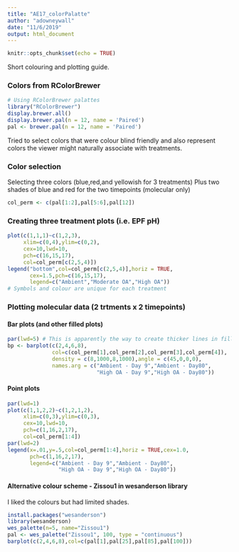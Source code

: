 ```yaml
---
title: "AE17_colorPalatte"
author: "adowneywall"
date: "11/6/2019"
output: html_document
---
```


```r
knitr::opts_chunk$set(echo = TRUE)
```

Short colouring and plotting guide.

### Colors from RColorBrewer
```r
# Using RColorBrewer palattes
library("RColorBrewer")
display.brewer.all()
display.brewer.pal(n = 12, name = 'Paired')
pal <- brewer.pal(n = 12, name = 'Paired')
```

Tried to select colors that were colour blind friendly and also represent colors the viewer might naturally associate with treatments.

### Color selection  
Selecting three colors (blue,red,and yellowish for 3 treatments)
Plus two shades of blue and red for the two timepoints (molecular only)
```r
col_perm <- c(pal[1:2],pal[5:6],pal[12])
```

### Creating three treatment plots (i.e. EPF pH)
```r
plot(c(1,1,1)~c(1,2,3),
     xlim=c(0,4),ylim=c(0,2),
     cex=10,lwd=10,
     pch=c(16,15,17),
     col=col_perm[c(2,5,4)])
legend("bottom",col=col_perm[c(2,5,4)],horiz = TRUE,
       cex=1.5,pch=c(16,15,17),
       legend=c("Ambient","Moderate OA","High OA"))
# Symbols and colour are unique for each treatment
```

### Plotting molecular data (2 trtments x 2 timepoints)

#### Bar plots (and other filled plots)
```r
par(lwd=5) # This is apparently the way to create thicker lines in filled spaces.
bp <- barplot(c(2,4,6,8),
              col=c(col_perm[1],col_perm[2],col_perm[3],col_perm[4]),
              density = c(8,1000,8,1000),angle = c(45,0,0,0),
              names.arg = c("Ambient - Day 9","Ambient - Day80",
                            "High OA - Day 9","High OA - Day80"))
```

#### Point plots
```r
par(lwd=1)
plot(c(1,1,2,2)~c(1,2,1,2),
     xlim=c(0,3),ylim=c(0,3),
     cex=10,lwd=10,
     pch=c(1,16,2,17),
     col=col_perm[1:4])
par(lwd=2)
legend(x=.01,y=.5,col=col_perm[1:4],horiz = TRUE,cex=1.0,
       pch=c(1,16,2,17),
       legend=c("Ambient - Day 9","Ambient - Day80",
                "High OA - Day 9","High OA - Day80"))
```


#### Alternative colour scheme - Zissou1 in wesanderson library

I liked the colours but had limited shades.

```r
install.packages("wesanderson")
library(wesanderson)
wes_palette(n=5, name="Zissou1")
pal <- wes_palette("Zissou1", 100, type = "continuous")
barplot(c(2,4,6,8),col=c(pal[1],pal[25],pal[85],pal[100]))
```
